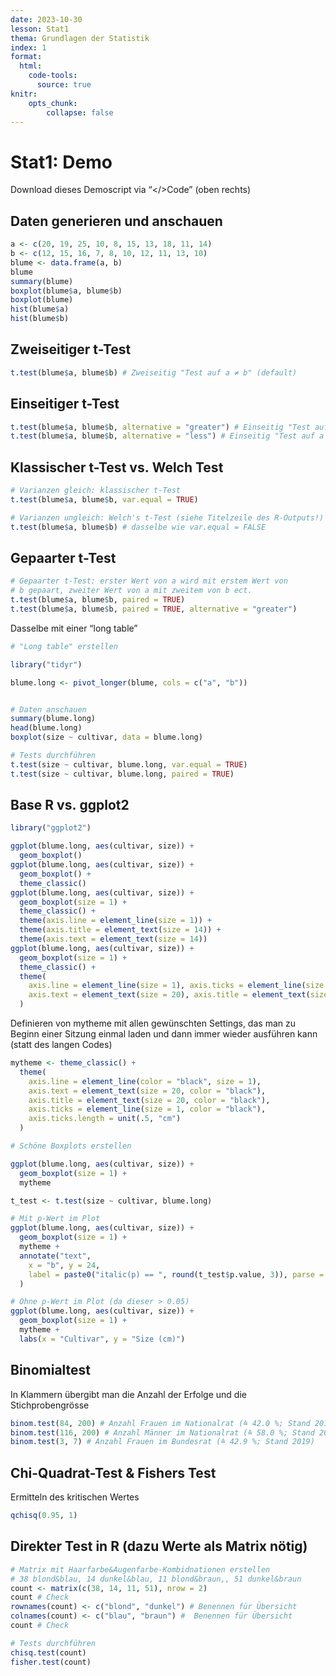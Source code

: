```yaml
---
date: 2023-10-30
lesson: Stat1
thema: Grundlagen der Statistik
index: 1
format:
  html:
    code-tools:
      source: true
knitr:
    opts_chunk:
        collapse: false
---
```


# Stat1: Demo

Download dieses Demoscript via "\</\>Code" (oben rechts)

## Daten generieren und anschauen

```r
a <- c(20, 19, 25, 10, 8, 15, 13, 18, 11, 14)
b <- c(12, 15, 16, 7, 8, 10, 12, 11, 13, 10)
blume <- data.frame(a, b)
blume
summary(blume)
boxplot(blume$a, blume$b)
boxplot(blume)
hist(blume$a)
hist(blume$b)
```

## Zweiseitiger t-Test

```r
t.test(blume$a, blume$b) # Zweiseitig "Test auf a ≠ b" (default)
```

## Einseitiger t-Test

```r
t.test(blume$a, blume$b, alternative = "greater") # Einseitig "Test auf a > b"
t.test(blume$a, blume$b, alternative = "less") # Einseitig "Test auf a < b"
```

## Klassischer t-Test vs. Welch Test

```r
# Varianzen gleich: klassischer t-Test
t.test(blume$a, blume$b, var.equal = TRUE)

# Varianzen ungleich: Welch's t-Test (siehe Titelzeile des R-Outputs!)
t.test(blume$a, blume$b) # dasselbe wie var.equal = FALSE
```

## Gepaarter t-Test

```r
# Gepaarter t-Test: erster Wert von a wird mit erstem Wert von
# b gepaart, zweiter Wert von a mit zweitem von b ect.
t.test(blume$a, blume$b, paired = TRUE)
t.test(blume$a, blume$b, paired = TRUE, alternative = "greater")
```

Dasselbe mit einer "long table"

```r
# "Long table" erstellen

library("tidyr")

blume.long <- pivot_longer(blume, cols = c("a", "b"))


# Daten anschauen
summary(blume.long)
head(blume.long)
boxplot(size ~ cultivar, data = blume.long)

# Tests durchführen
t.test(size ~ cultivar, blume.long, var.equal = TRUE)
t.test(size ~ cultivar, blume.long, paired = TRUE)
```

## Base R vs. ggplot2

```r
library("ggplot2")

ggplot(blume.long, aes(cultivar, size)) +
  geom_boxplot()
ggplot(blume.long, aes(cultivar, size)) +
  geom_boxplot() +
  theme_classic()
ggplot(blume.long, aes(cultivar, size)) +
  geom_boxplot(size = 1) +
  theme_classic() +
  theme(axis.line = element_line(size = 1)) +
  theme(axis.title = element_text(size = 14)) +
  theme(axis.text = element_text(size = 14))
ggplot(blume.long, aes(cultivar, size)) +
  geom_boxplot(size = 1) +
  theme_classic() +
  theme(
    axis.line = element_line(size = 1), axis.ticks = element_line(size = 1),
    axis.text = element_text(size = 20), axis.title = element_text(size = 20)
  )
```

Definieren von mytheme mit allen gewünschten Settings, das man zu Beginn einer Sitzung einmal laden und dann immer wieder ausführen kann (statt des langen Codes)

```r
mytheme <- theme_classic() +
  theme(
    axis.line = element_line(color = "black", size = 1),
    axis.text = element_text(size = 20, color = "black"),
    axis.title = element_text(size = 20, color = "black"),
    axis.ticks = element_line(size = 1, color = "black"),
    axis.ticks.length = unit(.5, "cm")
  )
```

```r
# Schöne Boxplots erstellen

ggplot(blume.long, aes(cultivar, size)) +
  geom_boxplot(size = 1) +
  mytheme

t_test <- t.test(size ~ cultivar, blume.long)

# Mit p-Wert im Plot
ggplot(blume.long, aes(cultivar, size)) +
  geom_boxplot(size = 1) +
  mytheme +
  annotate("text",
    x = "b", y = 24,
    label = paste0("italic(p) == ", round(t_test$p.value, 3)), parse = TRUE, size = 8
  )

# Ohne p-Wert im Plot (da dieser > 0.05)
ggplot(blume.long, aes(cultivar, size)) +
  geom_boxplot(size = 1) +
  mytheme +
  labs(x = "Cultivar", y = "Size (cm)")
```

## Binomialtest

In Klammern übergibt man die Anzahl der Erfolge und die Stichprobengrösse

```r
binom.test(84, 200) # Anzahl Frauen im Nationalrat (≙ 42.0 %; Stand 2019)
binom.test(116, 200) # Anzahl Männer im Nationalrat (≙ 58.0 %; Stand 2019)
binom.test(3, 7) # Anzahl Frauen im Bundesrat (≙ 42.9 %; Stand 2019)
```

## Chi-Quadrat-Test & Fishers Test

Ermitteln des kritischen Wertes

```r
qchisq(0.95, 1)
```

## Direkter Test in R (dazu Werte als Matrix nötig)

```r
# Matrix mit Haarfarbe&Augenfarbe-Kombidnationen erstellen
# 38 blond&blau, 14 dunkel&blau, 11 blond&braun,, 51 dunkel&braun
count <- matrix(c(38, 14, 11, 51), nrow = 2)
count # Check
rownames(count) <- c("blond", "dunkel") # Benennen für Übersicht
colnames(count) <- c("blau", "braun") #  Benennen für Übersicht
count # Check

# Tests durchführen
chisq.test(count)
fisher.test(count)
```
